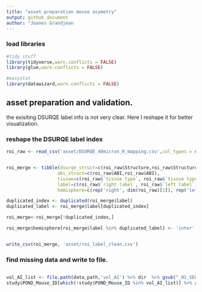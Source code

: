```yaml
---
title: "asset preparation mouse asymetry"
output: github_document
author: "Joanes Grandjean
---
```


### load libraries
```r
#tidy stuff
library(tidyverse,warn.conflicts = FALSE)
library(glue,warn.conflicts = FALSE)

#easystat
library(datawizard,warn.conflicts = FALSE)
```



## asset preparation and validation. 
the exisiting DSURQE label info is not very clear. Here I reshape it for better visualization.

### reshape the DSURQE label index

```r
roi_raw <- read_csv('asset/DSURQE_40micron_R_mapping.csv',col_types = cols())


roi_merge <- tibble(dsurqe_struct=c(roi_raw$Structure,roi_raw$Structure), 
                   abi_struct=c(roi_raw$ABI,roi_raw$ABI), 
                   tissue=c(roi_raw$`tissue type`, roi_raw$`tissue type`), 
                   label=c(roi_raw$`right label`, roi_raw$`left label`),
                   hemisphere=c(rep('right', dim(roi_raw)[1]), rep('left', dim(roi_raw)[1]))) %>% arrange(label)

duplicated_index <- duplicated(roi_merge$label)
duplicated_label <- roi_merge$label[duplicated_index]

roi_merge<-roi_merge[!duplicated_index,]

roi_merge$hemisphere[roi_merge$label %in% duplicated_label] <- 'inter'


write_csv(roi_merge, 'asset/roi_label_clean.csv')

```

### find missing data and write to file. 
```r 

vol_AI_list <- file.path(data_path,'vol_AI') %>% dir  %>% gsub("_01_SE01_MR.nii.gz","",.)
study$POND_Mouse_ID[which(!study$POND_Mouse_ID %in% vol_AI_list)] %>% as_tibble() %>%  write_csv('asset/missing.csv')

```

